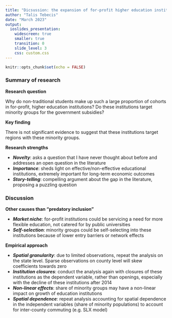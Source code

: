 ```yaml
---
title: "Dicsussion: the expansion of for-profit higher education institutions"
author: "Talis Tebecis"
date: "March 2023"
output:
  ioslides_presentation:
    widescreen: true
    smaller: true
    transition: 0
    slide_level: 3
    css: custom.css
---
```


```r
knitr::opts_chunk$set(echo = FALSE)
```

### Summary of research

**Research question**

Why do non-traditional students make up such a large proportion of cohorts in for-profit, higher education institutions? Do these institutions target minority groups for the government subsidies?

**Key finding**

There is not significant evidence to suggest that these institutions target regions with these minority groups.

**Research strengths**

-   ***Novelty***: asks a question that I have never thought about before and addresses an open question in the literature
-   ***Importance***: sheds light on effective/non-effective educational institutions, extremely important for long-term economic outcomes
-   ***Story-telling***: compelling argument about the gap in the literature, proposing a puzzling question


### Discussion

**Other causes than "predatory inclusion"**

-   ***Market niche***: for-profit institutions could be servicing a need for more flexible education, not catered for by public universities
-   ***Self-selection***: minority groups could be self-selecting into these institutions because of lower entry barriers or network effects

**Empirical approach**

-   ***Spatial granularity***: due to limited observations, repeat the analysis on the state level. Sparse observations on county level will skew coefficients towards zero
-   ***Institution closures***: conduct the analysis again with closures of these institutions as the dependent variable, rather than openings, especially with the decline of these institutions after 2014
-   ***Non-linear effects***: share of minority groups may have a non-linear impact on growth of education institutions
-   ***Spatial dependence***: repeat analysis accounting for spatial dependence in the independent variables (share of minority populations) to account for inter-county commuting (e.g. SLX model)

